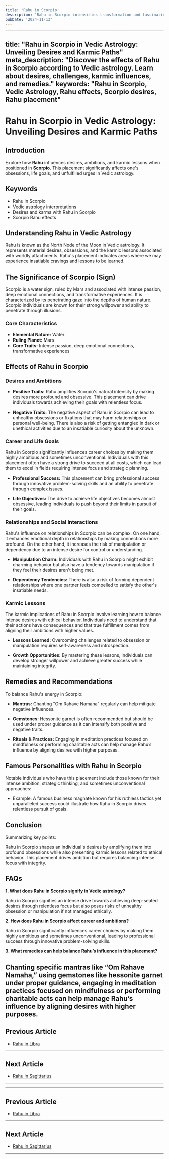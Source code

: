 ```yaml
---
title: 'Rahu in Scorpio'
description: 'Rahu in Scorpio intensifies transformation and fascination with the mysterious. Individuals are intuitive, driven to explore deep subjects, but may encounter obsessive tendencies or power struggles.'
pubDate: '2024-11-13'
---
```


--- 
title: "Rahu in Scorpio in Vedic Astrology: Unveiling Desires and Karmic Paths"
meta_description: "Discover the effects of Rahu in Scorpio according to Vedic astrology. Learn about desires, challenges, karmic influences, and remedies."
keywords: "Rahu in Scorpio, Vedic Astrology, Rahu effects, Scorpio desires, Rahu placement"
---

# Rahu in Scorpio in Vedic Astrology: Unveiling Desires and Karmic Paths

## Introduction

Explore how **Rahu** influences desires, ambitions, and karmic lessons when positioned in **Scorpio**. This placement significantly affects one's obsessions, life goals, and unfulfilled urges in Vedic astrology.

## Keywords

- Rahu in Scorpio
- Vedic astrology interpretations
- Desires and karma with Rahu in Scorpio
- Scorpio Rahu effects

## Understanding Rahu in Vedic Astrology

Rahu is known as the North Node of the Moon in Vedic astrology. It represents material desires, obsessions, and the karmic lessons associated with worldly attachments. Rahu's placement indicates areas where we may experience insatiable cravings and lessons to be learned.

## The Significance of Scorpio (Sign)

Scorpio is a water sign, ruled by Mars and associated with intense passion, deep emotional connections, and transformative experiences. It is characterized by its penetrating gaze into the depths of human nature. Scorpio individuals are known for their strong willpower and ability to penetrate through illusions.

### Core Characteristics

- **Elemental Nature:** Water
- **Ruling Planet:** Mars
- **Core Traits:** Intense passion, deep emotional connections, transformative experiences

## Effects of Rahu in Scorpio

### Desires and Ambitions

- **Positive Traits:** Rahu amplifies Scorpio's natural intensity by making desires more profound and obsessive. This placement can drive individuals towards achieving their goals with relentless focus.
  
- **Negative Traits:** The negative aspect of Rahu in Scorpio can lead to unhealthy obsessions or fixations that may harm relationships or personal well-being. There is also a risk of getting entangled in dark or unethical activities due to an insatiable curiosity about the unknown.

### Career and Life Goals

Rahu in Scorpio significantly influences career choices by making them highly ambitious and sometimes unconventional. Individuals with this placement often have a strong drive to succeed at all costs, which can lead them to excel in fields requiring intense focus and strategic planning.

- **Professional Success:** This placement can bring professional success through innovative problem-solving skills and an ability to penetrate through complex issues.
  
- **Life Objectives:** The drive to achieve life objectives becomes almost obsessive, leading individuals to push beyond their limits in pursuit of their goals.

### Relationships and Social Interactions

Rahu's influence on relationships in Scorpio can be complex. On one hand, it enhances emotional depth in relationships by making connections more profound. On the other hand, it increases the risk of manipulation or dependency due to an intense desire for control or understanding.

- **Manipulation Charm:** Individuals with Rahu in Scorpio might exhibit charming behavior but also have a tendency towards manipulation if they feel their desires aren't being met.
  
- **Dependency Tendencies:** There is also a risk of forming dependent relationships where one partner feels compelled to satisfy the other's insatiable needs.

### Karmic Lessons

The karmic implications of Rahu in Scorpio involve learning how to balance intense desires with ethical behavior. Individuals need to understand that their actions have consequences and that true fulfillment comes from aligning their ambitions with higher values.

- **Lessons Learned:** Overcoming challenges related to obsession or manipulation requires self-awareness and introspection.
  
- **Growth Opportunities:** By mastering these lessons, individuals can develop stronger willpower and achieve greater success while maintaining integrity.

## Remedies and Recommendations

To balance Rahu's energy in Scorpio:

- **Mantras:** Chanting "Om Rahave Namaha" regularly can help mitigate negative influences.
  
- **Gemstones:** Hessonite garnet is often recommended but should be used under proper guidance as it can intensify both positive and negative traits.
  
- **Rituals & Practices:** Engaging in meditation practices focused on mindfulness or performing charitable acts can help manage Rahu’s influence by aligning desires with higher purposes.

## Famous Personalities with Rahu in Scorpio

Notable individuals who have this placement include those known for their intense ambition, strategic thinking, and sometimes unconventional approaches:

* Example: A famous business magnate known for his ruthless tactics yet unparalleled success could illustrate how Rahu in Scorpio drives relentless pursuit of goals.

## Conclusion

Summarizing key points:

Rahu in Scorpio shapes an individual's desires by amplifying them into profound obsessions while also presenting karmic lessons related to ethical behavior. This placement drives ambition but requires balancing intense focus with integrity.

## FAQs

**1. What does Rahu in Scorpio signify in Vedic astrology?**

Rahu in Scorpio signifies an intense drive towards achieving deep-seated desires through relentless focus but also poses risks of unhealthy obsession or manipulation if not managed ethically.

**2. How does Rahu in Scorpio affect career and ambitions?**

Rahu in Scorpio significantly influences career choices by making them highly ambitious and sometimes unconventional, leading to professional success through innovative problem-solving skills.

**3. What remedies can help balance Rahu’s influence in this placement?**

Chanting specific mantras like “Om Rahave Namaha,” using gemstones like hessonite garnet under proper guidance, engaging in meditation practices focused on mindfulness or performing charitable acts can help manage Rahu’s influence by aligning desires with higher purposes.
---

## Previous Article
- [Rahu in Libra](/blogs-md/0808_Rahu_in_Rashi/080807_Rahu_in_Libra.mdx)

---

## Next Article
- [Rahu in Sagittarius](/blogs-md/0808_Rahu_in_Rashi/080809_Rahu_in_Sagittarius.mdx)

---
---

## Previous Article
- [Rahu in Libra](080807_Rahu_in_Libra.mdx)

---

## Next Article
- [Rahu in Sagittarius](080809_Rahu_in_Sagittarius.mdx)

---
